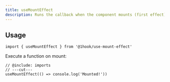 ```yaml
---
title: useMountEffect
description: Runs the callback when the component mounts (first effect).
---
```


## Usage

```tsx twoslash include imports
import { useMountEffect } from '@1hook/use-mount-effect'
```

Execute a function on mount:

```tsx twoslash
// @include: imports
// ---cut---
useMountEffect(() => console.log('Mounted!'))
```
